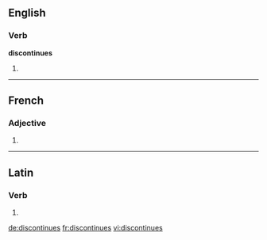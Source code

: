 ==English==

===Verb===
'''discontinues'''

# {{third-person singular of|discontinue}}

----

==French==

===Adjective===
{{fr-adj-form}} {{f|p}}

# {{form of|feminine plural|[[discontinu]]|lang=fr}}

----

==Latin==

===Verb===
{{la-verb-form|discontinuēs}}

# {{conjugation of|discontinuo|discontinuō|2|s|pres|act|sub|lang=la}}

[[de:discontinues]]
[[fr:discontinues]]
[[vi:discontinues]]